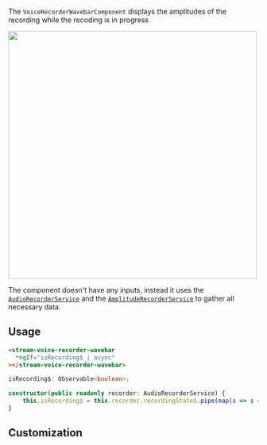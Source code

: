 
The `VoiceRecorderWavebarComponent` displays the amplitudes of the recording while the recoding is in progress

<img src={VoiceRecorderWavebar} width="500" />

The component doesn't have any inputs, instead it uses the [`AudioRecorderService`](../../services/AudioRecorderService.mdx) and the [`AmplitudeRecorderService`](../../services/AmplitudeRecorderService.mdx) to gather all necessary data.

## Usage

```html
<stream-voice-recorder-wavebar
  *ngIf="isRecording$ | async"
></stream-voice-recorder-wavebar>
```

```typescript
isRecording$: Observable<boolean>;

constructor(public readonly recorder: AudioRecorderService) {
    this.isRecording$ = this.recorder.recordingState$.pipe(map(s => s === MediaRecordingState.RECORDING || s === MediaRecordingState.PAUSED));
}
```

## Customization

[//]: # "Start of generated content"


[//]: # "End of generated content"
